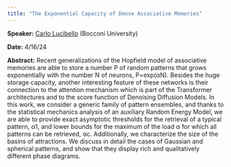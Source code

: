 ```yaml
---
title: "The Exponential Capacity of Dense Associative Memories"
---
```

**Speaker:** [Carlo Lucibello](https://carlolucibello.github.io/) (Bocconi University)

**Date:** 4/16/24

**Abstract:** Recent generalizations of the Hopfield model of associative memories are able to store a number P of random patterns that grows exponentially with the number N of neurons, P=exp(αN). Besides the huge storage capacity, another interesting feature of these networks is their connection to the attention mechanism which is part of the Transformer architectures and to the score function of Denoising Diffusion Models. In this work, we consider a generic family of pattern ensembles, and thanks to the statistical mechanics analysis of an auxiliary Random Energy Model, we are able to provide exact asymptotic thresholds for the retrieval of a typical pattern, α1, and lower bounds for the maximum of the load α for which all patterns can be retrieved, αc. Additionally, we characterize the size of the basins of attractions. We discuss in detail the cases of Gaussian and spherical patterns, and show that they display rich and qualitatively different phase diagrams.